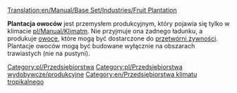 [[Translation:en/Manual/Base Set/Industries/Fruit Plantation]]

{{pl/Przedsiębiorstwa|image=en/Fruitplantation.png|name=Plantacja owoców
|climates=[[pl/Manual/Klimat]]
|accepts=Nic
|produces=[[pl/Manual/Base Set/Cargos/Owoce|Owoce]]
}}
'''Plantacja owoców''' jest przemysłem produkcyjnym, który pojawia się tylko w klimacie [[pl/Manual/Klimat]]m. Nie przyjmuje ona żadnego ładunku, a produkuje [[pl/Manual/Base Set/Cargos/Owoce|owoce]], które mogą być dostarczone do [[pl/Manual/Base Set/Industries/Przetwórnia żywności|przetwórni żywności]].  Plantacje owoców mogą być budowane wyłącznie na obszarach trawiastych (nie na pustyni).

{{pl/Navbox Industries}}

[[Category:pl/Przedsiębiorstwa]]
[[Category:pl/Przedsiębiorstwa wydobywcze/produkcyjne]]
[[Category:en/Przedsiębiorstwa klimatu tropikalnego]]